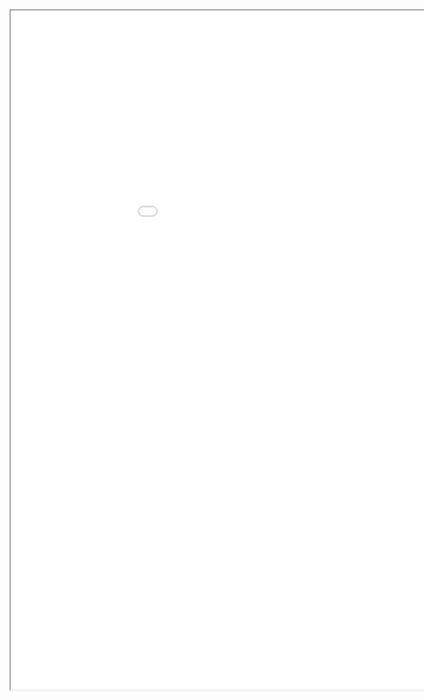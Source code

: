 ```{=html}
<iframe 
  width="1050" 
  height="1200" 
  data-external="1"
  src="images/tanksley_cv.pdf">
</iframe>
```
